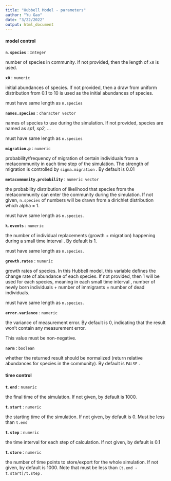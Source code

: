 ```yaml
---
title: "Hubbell Model - parameters"
author: "Yu Gao"
date: "3/22/2022"
output: html_document
---
```


#### model control


**`n.species`** : `Integer`

number of species in community. If not provided, then the length of `x0` is used.


**`x0`** : `numeric`

initial abundances of species. If not provided, then a draw from uniform distribution from 0.1 to 10 is used as the initial abundances of species.

must have same length as `n.species`


**`names.species`** : `character vector`

names of species to use during the simulation. If not provided, species are named as *sp1, sp2, ...*

must have same length as `n.species`


**`migration.p`** : `numeric`

probability/frequency of migration of certain individuals from a metacommunity in each time step of the simulation. The strength of migration is controlled by `sigma.migration` . By default is 0.01


**`metacommunity.probability`** : `numeric vector`

the probability distribution of likelihood that species from the metacommunity can enter the community during the simulation. If not given, `n.species` of numbers will be drawn from a dirichlet distribution which alpha = 1.

must have same length as `n.species`.


**`k.events`** : `numeric`

the number of individual replacements (growth + migration) happening during a small time interval \tau. By default is 1. 

must have same length as `n.species`.


**`growth.rates`** : `numeric`

growth rates of species. In this Hubbell model, this variable defines the change rate of abundance of each species. If not provided, then 1 will be used for each species, meaning in each small time interval \tau,  number of newly born individuals + number of immigrants = number of dead individuals.

must have same length as `n.species`.


**`error.variance`** : `numeric`

the variance of measurement error. By default is 0, indicating that the result won't contain any measurement error.

This value must be non-negative.

**`norm`** : `boolean`

whether the returned result should be normalized (return relative abundances for species in the community). By default is `FALSE` .



#### time control

**`t.end`** : `numeric`

the final time of the simulation. If not given, by default is 1000.

**`t.start`** : `numeric`

the starting time of the simulation. If not given, by default is 0. Must be less than `t.end`

**`t.step`** : `numeric`

the time interval for each step of calculation. If not given, by default is 0.1

**`t.store`** : `numeric`

the number of time points to store/export for the whole simulation. If not given, by default is 1000. Note that must be less than `(t.end - t.start)/t.step` .

